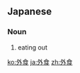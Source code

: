==Japanese==
{{ja-kanjitab|がい|しょく|yomi=o}}

===Noun===
{{ja-noun|がいしょく}}
# eating out

[[ko:外食]]
[[ja:外食]]
[[zh:外食]]
